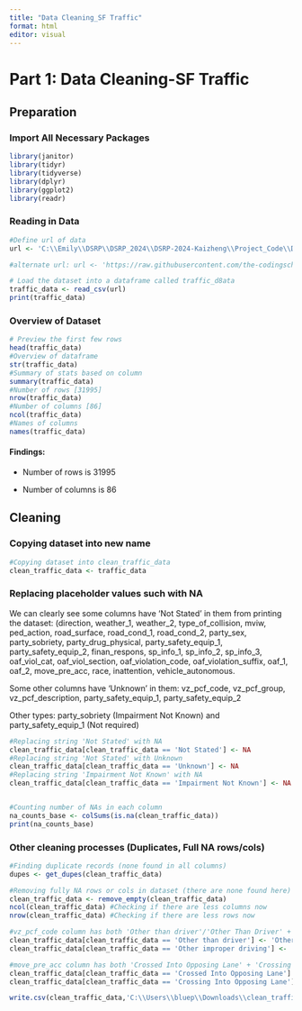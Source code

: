 ```yaml
---
title: "Data Cleaning_SF Traffic"
format: html
editor: visual
---
```


# Part 1: Data Cleaning-SF Traffic

## Preparation

### Import All Necessary Packages

```r
library(janitor)
library(tidyr) 
library(tidyverse) 
library(dplyr) 
library(ggplot2) 
library(readr)
```

### Reading in Data

```r
#Define url of data
url <- 'C:\\Emily\\DSRP\\DSRP_2024\\DSRP-2024-Kaizheng\\Project_Code\\Data\\data_traffic.csv'

#alternate url: url <- 'https://raw.githubusercontent.com/the-codingschool/DSRP-2024-Kaizheng/Aditya-Das-Dev/Project_Code/Data/data_traffic.csv'

# Load the dataset into a dataframe called traffic_d8ata
traffic_data <- read_csv(url)
print(traffic_data)
```

### Overview of Dataset

```r
# Preview the first few rows
head(traffic_data)
#Overview of dataframe
str(traffic_data)
#Summary of stats based on column
summary(traffic_data)
#Number of rows [31995]
nrow(traffic_data)
#Number of columns [86]
ncol(traffic_data) 
#Names of columns
names(traffic_data)
```

#### Findings:

-   Number of rows is 31995

-   Number of columns is 86

## Cleaning

### Copying dataset into new name

```r
#Copying dataset into clean_traffic_data
clean_traffic_data <- traffic_data
```

### Replacing placeholder values such with NA

We can clearly see some columns have 'Not Stated' in them from printing the dataset: (direction, weather_1, weather_2, type_of_collision, mviw, ped_action, road_surface, road_cond_1, road_cond_2, party_sex, party_sobriety, party_drug_physical, party_safety_equip_1, party_safety_equip_2, finan_respons, sp_info_1, sp_info_2, sp_info_3, oaf_viol_cat, oaf_viol_section, oaf_violation_code, oaf_violation_suffix, oaf_1, oaf_2, move_pre_acc, race, inattention, vehicle_autonomous.

Some other columns have 'Unknown' in them: vz_pcf_code, vz_pcf_group, vz_pcf_description, party_safety_equip_1, party_safety_equip_2

Other types: party_sobriety (Impairment Not Known) and party_safety_equip_1 (Not required)

```r
#Replacing string 'Not Stated' with NA
clean_traffic_data[clean_traffic_data == 'Not Stated'] <- NA
#Replacing string 'Not Stated' with Unknown
clean_traffic_data[clean_traffic_data == 'Unknown'] <- NA
#Replacing string 'Impairment Not Known' with NA 
clean_traffic_data[clean_traffic_data == 'Impairment Not Known'] <- NA


#Counting number of NAs in each column
na_counts_base <- colSums(is.na(clean_traffic_data))
print(na_counts_base)
```

### Other cleaning processes (Duplicates, Full NA rows/cols)

```r
#Finding duplicate records (none found in all columns)
dupes <- get_dupes(clean_traffic_data)

#Removing fully NA rows or cols in dataset (there are none found here)
clean_traffic_data <- remove_empty(clean_traffic_data)
ncol(clean_traffic_data) #Checking if there are less columns now
nrow(clean_traffic_data) #Checking if there are less rows now

#vz_pcf_code column has both 'Other than driver'/'Other Than Driver' + 'Other improper driving'/'Other Improper Driving'
clean_traffic_data[clean_traffic_data == 'Other than driver'] <- 'Other Than Driver'
clean_traffic_data[clean_traffic_data == 'Other improper driving'] <- 'Other Improper Driving'

#move_pre_acc column has both 'Crossed Into Opposing Lane' + 'Crossing Into Opposing Lane'
clean_traffic_data[clean_traffic_data == 'Crossed Into Opposing Lane'] <- 'Crossed/Crossing Into Opposing Lane'
clean_traffic_data[clean_traffic_data == 'Crossing Into Opposing Lane'] <- 'Crossed/Crossing Into Opposing Lane'

```

```r
write.csv(clean_traffic_data,'C:\\Users\\bluep\\Downloads\\clean_traffic_data.csv', row.names = FALSE)
```
